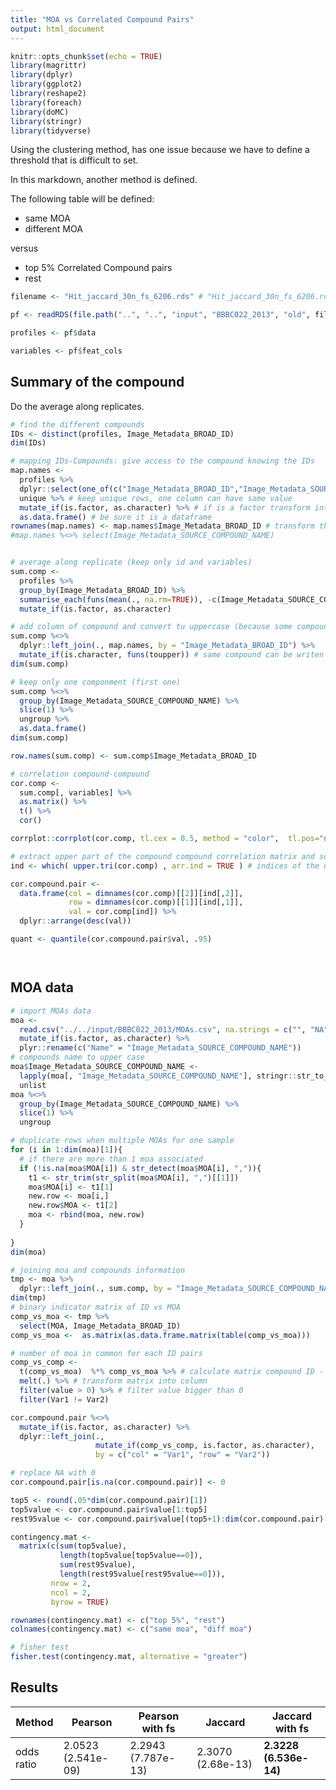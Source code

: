 ```yaml
---
title: "MOA vs Correlated Compound Pairs"
output: html_document
---
```


```r
knitr::opts_chunk$set(echo = TRUE)
library(magrittr)
library(dplyr)
library(ggplot2)
library(reshape2)
library(foreach)
library(doMC)
library(stringr)
library(tidyverse)
```

Using the clustering method, has one issue because we have to define a threshold that is difficult to set.

In this markdown, another method is defined.

The following table will be defined:

- same MOA
- different MOA

versus

- top 5% Correlated Compound pairs
- rest

```r

filename <- "Hit_jaccard_30n_fs_6206.rds" # "Hit_jaccard_30n_fs_6206.rds", "Hit_jaccard_50n_6225.rds", "Hit_pearson_5925.rds", "Hit_pearson_fs_5975.rds"

pf <- readRDS(file.path("..", "..", "input", "BBBC022_2013", "old", filename))

profiles <- pf$data

variables <- pf$feat_cols
```


## Summary of the compound

Do the average along replicates.

```r
# find the different compounds
IDs <- distinct(profiles, Image_Metadata_BROAD_ID)
dim(IDs)

# mapping IDs-Compounds: give access to the compound knowing the IDs
map.names <-
  profiles %>%
  dplyr::select(one_of(c("Image_Metadata_BROAD_ID","Image_Metadata_SOURCE_COMPOUND_NAME"))) %>% # select ID and Compound
  unique %>% # keep unique rows, one column can have same value
  mutate_if(is.factor, as.character) %>% # if is a factor transform into a character
  as.data.frame() # be sure it is a dataframe
rownames(map.names) <- map.names$Image_Metadata_BROAD_ID # transform the names of the rows into the IDs
#map.names %<>% select(Image_Metadata_SOURCE_COMPOUND_NAME)


# average along replicate (keep only id and variables)
sum.comp <- 
  profiles %>% 
  group_by(Image_Metadata_BROAD_ID) %>% 
  summarise_each(funs(mean(., na.rm=TRUE)), -c(Image_Metadata_SOURCE_COMPOUND_NAME, Well, Plate)) %>% # mean along replicate
  mutate_if(is.factor, as.character)

# add column of compound and convert tu uppercase (because some compounds same name but in lower/upper case)
sum.comp %<>%
  dplyr::left_join(., map.names, by = "Image_Metadata_BROAD_ID") %>% 
  mutate_if(is.character, funs(toupper)) # same compound can be writen in upper and lower case and looks different
dim(sum.comp)

# keep only one componment (first one)
sum.comp %<>%
  group_by(Image_Metadata_SOURCE_COMPOUND_NAME) %>%
  slice(1) %>%
  ungroup %>%
  as.data.frame()
dim(sum.comp)

row.names(sum.comp) <- sum.comp$Image_Metadata_BROAD_ID
```

```r
# correlation compound-compound
cor.comp <-
  sum.comp[, variables] %>% 
  as.matrix() %>%
  t() %>%
  cor()

corrplot::corrplot(cor.comp, tl.cex = 0.5, method = "color",  tl.pos="n", order = "hclust")

# extract upper part of the compound compound correlation matrix and sort
ind <- which( upper.tri(cor.comp) , arr.ind = TRUE ) # indices of the upper triangle of the correlation matrix

cor.compound.pair <- 
  data.frame(col = dimnames(cor.comp)[[2]][ind[,2]],
             row = dimnames(cor.comp)[[1]][ind[,1]],
             val = cor.comp[ind]) %>%
  dplyr::arrange(desc(val))

quant <- quantile(cor.compound.pair$val, .95)




```


## MOA data

```r
# import MOAs data
moa <- 
  read.csv("../../input/BBBC022_2013/MOAs.csv", na.strings = c("", "NA")) %>%
  mutate_if(is.factor, as.character) %>%
  plyr::rename(c("Name" = "Image_Metadata_SOURCE_COMPOUND_NAME")) 
# compounds name to upper case
moa$Image_Metadata_SOURCE_COMPOUND_NAME <-
  lapply(moa[, "Image_Metadata_SOURCE_COMPOUND_NAME"], stringr::str_to_upper) %>%
  unlist
moa %<>% 
  group_by(Image_Metadata_SOURCE_COMPOUND_NAME) %>%
  slice(1) %>%
  ungroup

# duplicate rows when multiple MOAs for one sample
for (i in 1:dim(moa)[1]){
  # if there are more than 1 moa associated
  if (!is.na(moa$MOA[i]) & str_detect(moa$MOA[i], ",")){
    t1 <- str_trim(str_split(moa$MOA[i], ",")[[1]])
    moa$MOA[i] <- t1[1]
    new.row <- moa[i,]
    new.row$MOA <- t1[2]
    moa <- rbind(moa, new.row)
  }
  
}
dim(moa)

```


```r
# joining moa and compounds information
tmp <- moa %>%
  dplyr::left_join(., sum.comp, by = "Image_Metadata_SOURCE_COMPOUND_NAME")
dim(tmp)
# binary indicator matrix of ID vs MOA 
comp_vs_moa <- tmp %>%
  select(MOA, Image_Metadata_BROAD_ID) 
comp_vs_moa <-  as.matrix(as.data.frame.matrix(table(comp_vs_moa)))

# number of moa in common for each ID pairs
comp_vs_comp <-
  t(comp_vs_moa)  %*% comp_vs_moa %>% # calculate matrix compound ID - compound ID relation
  melt(.) %>% # transform matrix into column
  filter(value > 0) %>% # filter value bigger than 0
  filter(Var1 != Var2)

cor.compound.pair %<>% 
  mutate_if(is.factor, as.character) %>%
  dplyr::left_join(., 
                   mutate_if(comp_vs_comp, is.factor, as.character), 
                   by = c("col" = "Var1", "row" = "Var2"))

# replace NA with 0
cor.compound.pair[is.na(cor.compound.pair)] <- 0

top5 <- round(.05*dim(cor.compound.pair)[1])
top5value <- cor.compound.pair$value[1:top5]
rest95value <- cor.compound.pair$value[(top5+1):dim(cor.compound.pair)[1]]

contingency.mat <-
  matrix(c(sum(top5value), 
           length(top5value[top5value==0]), 
           sum(rest95value), 
           length(rest95value[rest95value==0])), 
         nrow = 2, 
         ncol = 2, 
         byrow = TRUE)

rownames(contingency.mat) <- c("top 5%", "rest")
colnames(contingency.mat) <- c("same moa", "diff moa")

# fisher test
fisher.test(contingency.mat, alternative = "greater")
```


## Results

|  Method    | Pearson            | Pearson with fs    | Jaccard            | Jaccard with fs    |
| ---------- | ------------------ | ------------------ | ------------------ | ------------------ | 
| odds ratio | 2.0523 (2.541e-09) | 2.2943 (7.787e-13) | 2.3070 (2.68e-13)  | **2.3228 (6.536e-14)** |

